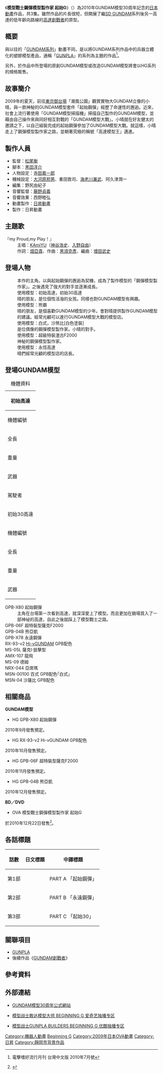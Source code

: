 {{noteTA
|G1=GBF
|T=zh:模型戰士GUNDAM模型製作家 起始G; zh-cn:模型战士敢达模型大师 BEGINNING G; zh-tw:模型戰士鋼彈模型製作家 起始G; zh-hk:模型戰士高達模型大師BEGINNING G
|1=zh:模型戰士GUNDAM模型製作家 起始G; zh-cn:模型战士敢达模型大师 BEGINNING G; zh-tw:模型戰士鋼彈模型製作家 起始G; zh-hk:模型戰士高達模型大師BEGINNING G
|2=zh:GUNDAM; zh-cn:敢达;zh-tw:鋼彈; zh-hk:高達
|3=zh-cn:敢达模型大师; zh-tw:鋼彈模型製作家; zh-hk:高達模型大師
|4=zh-cn:初始敢达; zh-tw:起始鋼彈; zh-hk:初始高達
|5=zh-cn:初始30; zh-tw:起始30; zh-hk:初始30
|6=zh-cn:永恒敢达; zh-tw:永遠鋼彈; zh-hk:永恆高達
|7=zh-cn:小熊龟霸; zh-tw:熊亞凱; zh-hk:熊霸
|8=zh-cn:超级特装型渣古F2000; zh-tw:超特裝型薩克F2000; zh-hk:超級特裝型渣古F2000
|9=zh-cn:德姆; zh-tw:德姆; zh-hk:大魔
|10=zh-cn:渣古; zh-tw:薩克; zh-hk:渣古
|11=zh-cn:亚席玛; zh-tw:亞席瑪; zh-hk:亞斯曼
|12=zh-cn:小晴; zh-tw:小晴; zh-hk:阿晴
|13=zh-cn:康司; zh-tw:光治; zh-hk:康司
|14=zh-cn:鲍里斯·舒尔; zh-tw:波里斯·夏瓦亞; zh-hk:鮑里斯·舒亞
|15=zh-cn:敢达模型之王; zh-tw:鋼彈模型王; zh-hk:高達模型王
}}
{{Infobox animanga/Headerofja
|title= 模型戰士鋼彈模型製作家 起始G
|image= 
|size= 
|caption= 
|japanese= 模型戦士ガンプラビルダーズ　ビギニングG
|english= Model Suit Gunpla Builders Beginning G
|kana= もけいせんしがんぷらびるだーず びぎにんぐじー
|romaji= Mokei Senshi Ganpura Birudāzu Biginingu Jī
|genre= 
}}
{{Infobox animanga/name
|original= 
|official= {{flagicon|CHNML}} 模型战士敢-{}-达模型大师 BEGINNING G <br> {{flagicon|TWN}} 模型戰士鋼-{}-彈模型製作家 起始G <br> {{flagicon|HKG}} 模型戰士高-{}-達模型大師BEGINNING G
|formal= 
|common= 
}}
{{Infobox animanga/OVA
|ONA= 
|標題= 
|原案=
|原作= [[矢立肇|矢立肇]]<br />[[富野由悠季|富野由悠季]]
|導演= 松尾衡 
|系列構成= 
|腳本= [[黑田洋介|黑田洋介]]
|人物原案= 
|人物設定= 寺田嘉一郎
|機械設定= [[大河原邦男|大河原邦男]]<br />重田敦司<br />[[海老川兼武|海老川兼武]]<br />阿久津潤一（BEE CRAFT）
|音樂= 
|動畫製作= 
|製作= [[日昇動畫|日昇動畫]]
|發售日= 
|開始= 
|結束= 
|話數= 全3話
|网络= {{flagicon|CHNML}} [[爱奇艺|爱奇艺]]、[[优酷网|优酷网]]
|其他= 
}}
{{Infobox animanga/Footerofja}}

《'''模型戰士鋼彈模型製作家 起始G'''》（{{lang-ja|模型戦士ガンプラビルダーズ ビギニングG}}）為2010年GUNDAM模型30周年記念的[[日本|日本]][[動畫|動畫]]作品，共3集。雖然作品的片長很短，但開展了繼[[SD_GUNDAM|SD GUNDAM]]系列後另一高達的低年齡向路線的[[高達創戰者|高達創戰者]]的原型。

== 概要 ==
與以往的「[[高達系列作品|GUNDAM系列]]」動畫不同，是以將GUNDAM系列作品中的兵器立體化的塑膠模型產品，通稱「[[GUNPLA|GUNPLA]]」的系列為主題的作品<ref name="DHMT201007">電擊嗜好流行月刊 台灣中文版 2010年7月號</ref>。

另外，於作品中所登場的原創GUNDAM模型或改造GUNDAM模型將會以HG系列的規格販售。

== 故事簡介 ==
2009年的夏天，前往[[東京|東京]][[御台場|御台場]]「潮風公園」觀賞實物大GUNDAM立像的小晴，與一款神秘的GUNDAM模型套件「起始鋼彈」經歷了命運性的邂逅。近來，社會上流行著使用「GUNDAM模型掃描機」掃描自己製作的GUNDAM模型，並藉由自己操作來與同好相互對戰的「GUNDAM模型大戰」。小晴就在好友健太的邀請之下，以自己組裝完成的起始鋼彈參加了GUNDAM模型大戰。就這樣，小晴走上了鋼彈模型製作家之路，並朝著究極的稱號「高達模型王」邁進。

== 製作人員 ==
*監督：[[松尾衡|松尾衡]]
*腳本：[[黑田洋介|黑田洋介]]
*人物設定：[[寺田嘉一郎|寺田嘉一郎]]
*機械設定：[[大河原邦男|大河原邦男]]、重田敦司、[[海老川兼武|海老川兼武]]、阿久津潤一
*編集：野尻由紀子
*音響監督：[[藤野貞義|藤野貞義]]
*音響效果：西野睦弘
*動畫製作：[[日昇動畫|日昇動畫]]
*製作：日昇動畫

== 主題歌 ==
;『my Proud,my Play！』
:主唱：[[KAmiYU|KAmiYU]]（[[神谷浩史|神谷浩史]]、[[入野自由|入野自由]]）
:作詞：[[畑亞貴|畑亞貴]]、作曲：[[黑須克彥|黑須克彥]]、編曲：[[增田武史|增田武史]]

== 登場人物 ==
; {{nihongo|伊禮晴|イレイ・ハル|[[配音|配音]]：[[代永翼|代永翼]]}}
: 本作的主角。以與起始鋼彈的邂逅為契機，成為了製作模型的「鋼彈模型製作家」。之後遇見了強大的對手並逐漸成長。
: 使用模型：初始高達，初始30高達
; {{nihongo|野山-{里}-奈|ノヤマ・リナ|配音：[[伊瀬茉莉也|伊瀬茉莉也]]}}
: 晴的朋友，是位個性活潑的女孩。同樣也對GUNDAM模型有興趣。
: 使用模型：熊霸
; {{nihongo|坂崎健太|サカザキ・ケンタ|配音：[[岡本信彦|岡本信彦]]}}
: 晴的朋友，是個喜歡GUNDAM模型的少年。會對晴提供製作GUNDAM模型的建議。經常光顧可以進行GUNDAM模型大戰的模型店。
: 使用模型：白式，沙煞比[白色塗裝]
; {{nihongo|松本康司|コウジ・マツモト|配音：[[神谷浩史|神谷浩史]]}}
: 是位偶像的鋼彈模型製作家。小晴的對手。
: 使用模型：超級特裝渣古F2000
; {{nihongo|鮑里斯·舒亞|ボリス・シャウアー|配音：[[浪川大輔|浪川大輔]]}}
: 神秘的鋼彈模型製作家。
: 使用模型：永恆高達
; {{nihongo|店長|店長|配音：[[高橋廣樹|高橋廣樹]]}}
: 晴們經常光顧的模型店的店長。

== 登場GUNDAM模型 ==
<!-- Table Start -->
{| border="1" cellpadding="2" cellspacing="0" align="right" width="250"
|+ 機體資料
|-----
!colspan="2" cellpadding="2" cellspacing="0" bgcolor=#efefef|初始高達
|-----
|機體編號||GPB-X80
|-----
|全長||19.0米
|-----
|重量||47.8噸
|-----
|武器||高出力光束劍×9<br />專用盾牌<br />專用光束手槍<br />頭部火神炮
|-----
|駕駛者||伊禮晴
|-----
!colspan="2" cellpadding="2" cellspacing="0" bgcolor=#efefef|初始30高達
|-----
|機體編號||GPB-X80-30F
|-----
|全長||19.0米
|-----
|重量||57.1噸
|-----
|武器||光束劍×15<br />光束步槍<br />火神炮<br />盾牌<br />光束盾牌<br />力場控制裝置×20
|}
<!-- Table End -->
; GPB-X80 起始鋼彈
: 主角在台場第一次看到高達，就深深愛上了模型。而且更加在銷場買入了一部神袐的高達，自此之後就踩上了模型戰士之路。
; GPB-06F 超特裝型薩克F2000
; GPB-04B 熊亞凱
; GPB-X78 永遠鋼彈
; RX-93-ν2 [[RX-93系列機動戰士|Hi-νGUNDAM]] GPB配色
; MS-05L 薩克I·狙擊型
; AMX-107 龍飛 
; MS-09 德姆
; NRX-044 亞席瑪
; MSN-00100 百式 GPB配色｢白式｣
; MSN-04 沙薩比 GPB配色

== 相關商品==
'''GUNDAM模型''' 
*HG GPB-X80 起始鋼彈
2010年9月發售預定。
*HG RX-93-ν2 Hi-νGUNDAM GPB配色
2010年10月發售預定。
*HG GPB-06F 超特裝型薩克F2000
2010年11月發售預定。
*HG GPB-04B 熊亞凱
2010年12月發售預定。

'''BD／DVD'''
*OVA 模型戰士鋼彈模型製作家 起始G
於2010年12月22日發售<ref>{{ja}}[http://www.gundam.info/topic/4475 {{Wayback|url=http://www.gundam.info/topic/4475 |date=20171113185811 }} {{lang|ja|OVA「模型戦士ガンプラビルダーズビギニングG」Blu-ray&DVD、12月22日発売決定！}}]</ref>。

==各話標題==
{| class="wikitable"
|-
!話數!!日文標題!!中譯標題
|-
|第1部||{{lang|ja|パーツA 「ビギニングガンダム」}}||PART A 「起始鋼彈」
|-
|第2部||{{lang|ja|パーツB 「フォーエバーガンダム」}}||PART B 「永遠鋼彈」
|-
|第3部||{{lang|ja|パーツC 「ビギニング30」}}||PART C 「起始30」
|}

== 關聯項目 ==
* [[GUNPLA|GUNPLA]]
*後續作品《[[GUNDAM創戰者|GUNDAM創戰者]]》

== 參考資料 ==
{{Reflist}}

== 外部連結 ==
* {{ja}}[http://bandai-hobby.net/site/gunpla_list_builders.html GUNDAM模型30周年公式網站] {{Wayback|url=http://bandai-hobby.net/site/gunpla_list_builders.html |date=20110426013644 }}
* {{zh-cn}} [https://web.archive.org/web/20140223125542/http://www.iqiyi.com/dongman/gunplag.html 模型战士敢达模型大师 BEGINNING G 爱奇艺独播专区]
* {{zh-cn}} [http://www.youku.com/show_page/id_z538273b2287111e1b16f.html 模型战士GUNPLA BUILDERS BEGINNING G 优酷独播专区] {{Wayback|url=http://www.youku.com/show_page/id_z538273b2287111e1b16f.html |date=20160413105904 }}
{{GUNDAM}}
{{GUNDAM BUILD SERIES}}
{{松尾衡執導作品}}

{{DEFAULTSORT:Model Suit Gunpla Builders Beginning G}}
[[Category:機器人動畫|Category:機器人動畫]]
[[Category:GUNDAM系列|Beginning G]]
[[Category:2009年日本OVA動畫|Category:2009年日本OVA動畫]]
[[Category:日昇|Category:日昇]]
[[Category:靜岡市背景作品|Category:靜岡市背景作品]]